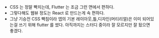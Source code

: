 - CSS 는 정말 빡치는데, Flutter 는 조금 그런 면에서 편하다.
- 그렇다해도 웹뷰 정도는 React 로 만드는게 속 편하다. 
- 그냥 기승전 CSS 빡침이라 앱의 기본 레이아웃,틀,디자인(머티리얼)은 이미 되어있는걸 쓰기 위해 flutter 를 썼다. 아직까지는 스터디 중이라 잘 모르지만 잘 됬으면 좋겠다.

